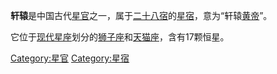 '''轩辕'''是中国古代[[星官|星官]]之一，属于[[二十八宿|二十八宿]]的[[星宿|星宿]]，意为“轩辕[[黄帝|黄帝]]”。

它位于[[星座列表|现代星座]]划分的[[狮子座|狮子座]]和[[天猫座|天猫座]]，含有17颗恒星。

[[Category:星官|Category:星官]]
[[Category:星宿|Category:星宿]]